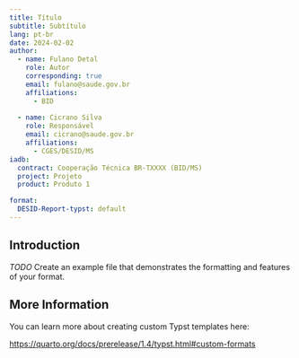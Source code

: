 ```yaml
---
title: Título
subtitle: Subtítulo
lang: pt-br
date: 2024-02-02
author:
  - name: Fulano Detal
    role: Autor
    corresponding: true
    email: fulano@saude.gov.br
    affiliations:
      - BID
    
  - name: Cicrano Silva
    role: Responsável
    email: cicrano@saude.gov.br
    affiliations:
      - CGES/DESID/MS
iadb:
  contract: Cooperação Técnica BR-TXXXX (BID/MS)
  project: Projeto
  product: Produto 1

format:
  DESID-Report-typst: default
---
```


## Introduction

*TODO* Create an example file that demonstrates the formatting and features of your format.

## More Information

You can learn more about creating custom Typst templates here: 

<https://quarto.org/docs/prerelease/1.4/typst.html#custom-formats>